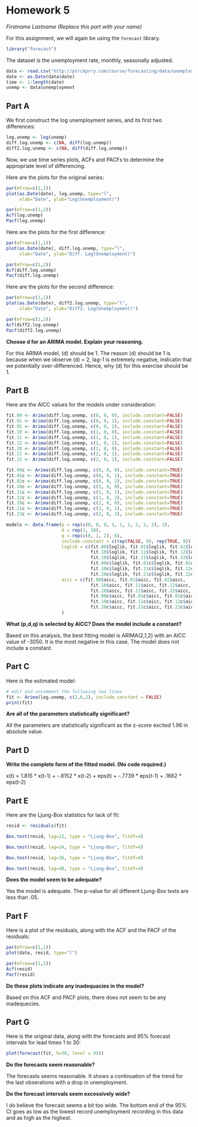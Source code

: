Homework 5
==========
*Firstname Lastname (Replace this part with your name)*


For this assignment, we will again be using the `forecast` library.

```r
library("forecast")
```

The dataset is the unemployment rate, monthly, seasonally adjusted.

```r
data <- read.csv("http://ptrckprry.com/course/forecasting/data/unemployment.csv")
date <- as.Date(data$date)
time <- 1:length(date)
unemp <- data$unemployment
```


Part A
------

We first construct the log unemployment series, and its first two differences:
```r

log.unemp <- log(unemp)
diff.log.unemp <- c(NA, diff(log.unemp))
diff2.log.unemp <- c(NA, diff(diff.log.unemp))

```

Now, we use time series plots, ACFs and PACFs to determine the appropriate
level of differencing.

Here are the plots for the original series:

```r

par(mfrow=c(1,1))
plot(as.Date(date), log.unemp, type="l",
     xlab="Date", ylab="Log(Unemployment)")

par(mfrow=c(1,2))
Acf(log.unemp)
Pacf(log.unemp)

```

Here are the plots for the first difference:

```r
par(mfrow=c(1,1))
plot(as.Date(date), diff.log.unemp, type="l",
     xlab="Date", ylab="Diff. Log(Unemployment)")

par(mfrow=c(1,2))
Acf(diff.log.unemp)
Pacf(diff.log.unemp)

```

Here are the plots for the second difference:

```r

par(mfrow=c(1,1))
plot(as.Date(date), diff2.log.unemp, type="l",
     xlab="Date", ylab="Diff2. Log(Unemployment)")

par(mfrow=c(1,2))
Acf(diff2.log.unemp)
Pacf(diff2.log.unemp)

```


**Choose d for an ARIMA model.  Explain your reasoning.**

For this ARIMA model, (d) should be 1.  The reason (d) should be 1 is because when we observe
(d) = 2, lag-1 is extremely negative, indicatin that we potentially over-differenced.  Hence, why (d) for this exercise should be 1.  



Part B
------

Here are the AICC values for the models under consideration:

```r

fit.00 <- Arima(diff.log.unemp, c(0, 0, 0), include.constant=FALSE)
fit.01 <- Arima(diff.log.unemp, c(0, 0, 1), include.constant=FALSE)
fit.02 <- Arima(diff.log.unemp, c(0, 0, 2), include.constant=FALSE)
fit.10 <- Arima(diff.log.unemp, c(1, 0, 0), include.constant=FALSE)
fit.11 <- Arima(diff.log.unemp, c(1, 0, 1), include.constant=FALSE)
fit.12 <- Arima(diff.log.unemp, c(1, 0, 2), include.constant=FALSE)
fit.20 <- Arima(diff.log.unemp, c(2, 0, 0), include.constant=FALSE)
fit.21 <- Arima(diff.log.unemp, c(2, 0, 1), include.constant=FALSE)
fit.22 <- Arima(diff.log.unemp, c(2, 0, 2), include.constant=FALSE)

fit.00c <- Arima(diff.log.unemp, c(0, 0, 0), include.constant=TRUE)
fit.01c <- Arima(diff.log.unemp, c(0, 0, 1), include.constant=TRUE)
fit.02c <- Arima(diff.log.unemp, c(0, 0, 2), include.constant=TRUE)
fit.10c <- Arima(diff.log.unemp, c(1, 0, 0), include.constant=TRUE)
fit.11c <- Arima(diff.log.unemp, c(1, 0, 1), include.constant=TRUE)
fit.12c <- Arima(diff.log.unemp, c(1, 0, 2), include.constant=TRUE)
fit.20c <- Arima(diff.log.unemp, c(2, 0, 0), include.constant=TRUE)
fit.21c <- Arima(diff.log.unemp, c(2, 0, 1), include.constant=TRUE)
fit.22c <- Arima(diff.log.unemp, c(2, 0, 2), include.constant=TRUE)

models <- data.frame(p = rep(c(0, 0, 0, 1, 1, 1, 2, 2, 2), 2),
                     d = rep(1, 18),
                     q = rep(c(0, 1, 2), 6),
                     include.constant = c(rep(FALSE, 9), rep(TRUE, 9)),
                     loglik = c(fit.00$loglik, fit.01$loglik, fit.02$loglik,
                                fit.10$loglik, fit.11$loglik, fit.12$loglik,
                                fit.20$loglik, fit.21$loglik, fit.22$loglik,
                                fit.00c$loglik, fit.01c$loglik, fit.02c$loglik,
                                fit.10c$loglik, fit.11c$loglik, fit.12c$loglik,
                                fit.20c$loglik, fit.21c$loglik, fit.22c$loglik),
                     aicc = c(fit.00$aicc, fit.01$aicc, fit.02$aicc,
                                fit.10$aicc, fit.11$aicc, fit.12$aicc,
                                fit.20$aicc, fit.21$aicc, fit.22$aicc,
                                fit.00c$aicc, fit.01c$aicc, fit.02c$aicc,
                                fit.10c$aicc, fit.11c$aicc, fit.12c$aicc,
                                fit.20c$aicc, fit.21c$aicc, fit.22c$aicc)
                     )

```

**What (p,d,q) is selected by AICC?  Does the model include a constant?**

Based on this analysis, the best fitting model is ARIMA(2,1,2) with an AICC value of -3050.  It is the most negative in this case.  The model does not include a constant.  


Part C
------

Here is the estimated model:
```r
# edit and uncomment the following two lines
fit <- Arima(log.unemp, c(2,0,2), include.constant = FALSE)
print(fit)
```


**Are all of the parameters statistically significant?**

All the parameters are statistically significant as the z-score excited 1.96 in absolute value.  




Part D
------

**Write the complete form of the fitted model. (No code required.)**

x(t) = 1.815 * x(t-1) + -.8152 * x(t-2) + eps(t) + -.7739 * eps(t-1) + .1662 * eps(t-2)


Part E
------

Here are the Ljung-Box statistics for lack of fit:

```r

resid <- residuals(fit)

Box.test(resid, lag=12, type = "Ljung-Box", fitdf=4)

Box.test(resid, lag=24, type = "Ljung-Box", fitdf=4)

Box.test(resid, lag=36, type = "Ljung-Box", fitdf=4)

Box.test(resid, lag=48, type = "Ljung-Box", fitdf=4)

```

**Does the model seem to be adequate?**

Yes the model is adequate.  The p-value for all different Ljung-Box tests are less than .05.  

Part F
------

Here is a plot of the residuals, along with the ACF and the PACF of the
residuals:

```r
par(mfrow=c(1,1))
plot(date, resid, type="l")

par(mfrow=c(1,2))
Acf(resid)
Pacf(resid)
```

**Do these plots indicate any inadequacies in the model?**

Based on this ACF and PACF plots, there does not seem to be any inadequecies.  



Part G
------

Here is the original data, along with the forecasts and 95% forecast intervals
for lead times 1 to 30:

```r
plot(forecast(fit, h=30, level = 95))
```

**Do the forecasts seem reasonable?**

The forecasts seems reasonable.  It shows a continuation of the trend for the last obserations with a drop in unemployment. 

**Do the forecast intervals seem excessively wide?**

I do believe the forecast seems a bit too wide.  The bottom end of the 95% CI goes as low as the lowest record unemployment recording in this data and as high as the highest.  